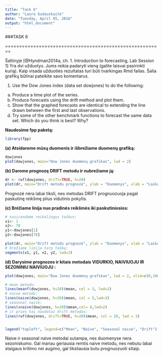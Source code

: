---
title: "Task 6"
author: "Laura Gudauskaitė"
date: "Tuesday, April 05, 2016"
output: "html_document"
---
	
###TASK 6
	
========================================================

Šaltinyje [@Hyndman2014a, ch. 1. Introduction to forecasting, Lab Session 1] Yra dvi užduotys. Jums reikia padaryti vieną (galite laisvai pasirinkti kurią). Kaip visada užduoties rezultatas turi būti tvarkingas Rmd failas. Šalia grafikų būtinai pateikite savo komentarus.

  1. Use the Dow Jones index (data set dowjones) to do the following:
  (a) Produce a time plot of the series.
  (b) Produce forecasts using the drift method and plot them.
  (c) Show that the graphed forecasts are identical to extending the
  line drawn between the first and last observations.
  (d) Try some of the other benchmark functions to forecast the same
  data set. Which do you think is best? Why?

**Naudosime fpp paketą:**
```{r,message=FALSE}
library(fpp)
```

**(a) Atsidarome mūsų duomenis ir išbrežiame duomenų grafiką:**

```{r}
dowjones
plot(dowjones, main="Dow Jones duomenų grafikas", lwd = 2)
```

**(b) Darome prognozę DRIFT metodu ir nubrežiame ją:**

```{r}
dr <- rwf(dowjones, drift=TRUE, h=20)
plot(dr, main="Drift metodu prognozė", ylab = "Duomenys", xlab = "Laikas" ,lwd=2)
```
Prognozė nėra labai tiksli, nes metodas DRIFT prognuozuoja pagal paskutinę reikšmę plius vidutinis pokytis.

**(c) Brėžiame linija nuo pradinės reikšmės iki paskutiniosios:**

```{r}
# susirandame reikalingus taškus:
x1<- 1
x2<- 78
y1<-dowjones[1]   
y2<-dowjones[78] 

plot(dr, main="Drift metodu prognozė", ylab = "Duomenys", xlab = "Laikas" ,lwd=2)
# brežiame linija tarp taškų:
segments(x1, y1, x2, y2, lwd=2) 
```

**(d) Darysime prognozes ir kitais metodais VIDURKIO, NAIVIUOJU IR SEZONINIU NAIVIUOJU :**

```{r}
plot(dowjones, main="Dow Jones duomenų grafikas", lwd = 2, xlim=c(0,100))

# mean metodu:
lines(meanf(dowjones, h=20)$mean, col = 3, lwd=2)
# naive metodu:
lines(naive(dowjones, h=20)$mean, col = 5,lwd=2)
# seasonal naive:
lines(snaive(dowjones, h=20)$mean,col= 8,lwd=2)
# ir pries tai naudotas drift metodas:
lines(rwf(dowjones, drift=TRUE, h=20)$mean, col = 10, lwd = 2)


legend("topleft", legend=c("Mean", "Naive", "Seasonal naive", "Drift"), col=c(3, 5, 8, 10), lwd=2)
```

Naive ir seasonal naive metodai sutampa, nes duomenyse nera sezoniskumo. Gal manau geriausia remtis naive metodu, nes nebutu labai staigaus kritimo nei augimo, gal tiksliausia butu prognuozuoti sitaip.
